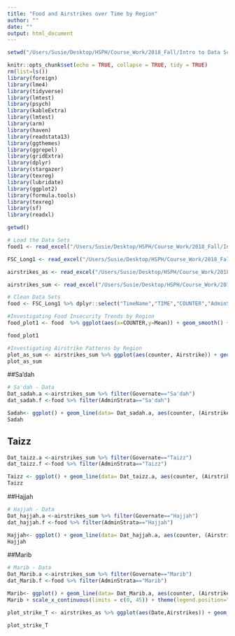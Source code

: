 ```yaml
---
title: "Food and Airstrikes over Time by Region"
author: ""
date: ""
output: html_document
---
```

```r
setwd("/Users/Susie/Desktop/HSPH/Course_Work/2018_Fall/Intro to Data Science/Final Project/Data")
```

```r
knitr::opts_chunk$set(echo = TRUE, collapse = TRUE, tidy = TRUE)
rm(list=ls())
library(foreign)
library(lme4)
library(tidyverse)
library(lmtest)
library(psych)
library(kableExtra)
library(lmtest)
library(arm)
library(haven)
library(readstata13)
library(ggthemes)
library(ggrepel)
library(gridExtra)
library(dplyr)
library(stargazer)
library(texreg)
library(lubridate)
library(ggplot2)
library(formula.tools)
library(texreg)
library(sf)
library(readxl)

```


```r
getwd()
```


```r
# Load the Data Sets
food1 <- read_excel("/Users/Susie/Desktop/HSPH/Course_Work/2018_Fall/Intro to Data Science/Final Project/Data/Food_Insecturity_AdminUnits.xlsx")

FSC_Long1 <- read_excel("/Users/Susie/Desktop/HSPH/Course_Work/2018_Fall/Intro to Data Science/Final Project/Data/FSC_Long1.xlsx")

airstrikes_as <- read_excel("/Users/Susie/Desktop/HSPH/Course_Work/2018_Fall/Intro to Data Science/Final Project/Data/airstrike_full.xlsx")

airstrikes_sum <- read_excel("/Users/Susie/Desktop/HSPH/Course_Work/2018_Fall/Intro to Data Science/Final Project/Data/airstrike_sum.xlsx")
```


```r
# Clean Data Sets
food <- FSC_Long1 %>% dplyr::select("TimeName","TIME","COUNTER","AdminStrata","Mean") %>% filter(TIME!=0)
```


```r
#Investigating Food Insecurity Trends by Region
food_plot1 <- food  %>% ggplot(aes(x=COUNTER,y=Mean)) + geom_smooth() + facet_wrap(~ AdminStrata) + xlab(c("Months since start of Bombardment"))

food_plot1
```


```r
#Investigating Airstrike Patterns by Region
plot_as_sum <- airstrikes_sum %>% ggplot(aes(counter, Airstrike)) + geom_line() + facet_wrap(~Governate)
plot_as_sum
```


##Sa'dah
```r
# Sa'dah - Data 
Dat_sadah.a <-airstrikes_sum %>% filter(Governate=="Sa'dah")
dat_sadah.f <-food %>% filter(AdminStrata=="Sa'dah")
```


```r
Sadah<- ggplot() + geom_line(data= Dat_sadah.a, aes(counter, (Airstrike^(1/2)), col="Airstrike^(1/2)")) + geom_line(data = dat_sadah.f, aes(x=COUNTER,y=Mean, col = "Food Consumption Score")) + xlab("Months Since Start of Bombardment") + ylab("") + ggtitle("Sa'dah Airstrikes and Food Consumption Score from Jan 2015-May 2018") + scale_x_continuous(limits = c(0, 45)) + theme(legend.position="bottom")
Sadah
```

## Taizz
```r
Dat_taizz.a <-airstrikes_sum %>% filter(Governate=="Taizz")
dat_taizz.f <-food %>% filter(AdminStrata=="Taizz")
```


```r
Taizz <- ggplot() + geom_line(data= Dat_taizz.a, aes(counter, (Airstrike)^(1/2), col="Airstrike^1/2")) + geom_line(data = dat_taizz.f, aes(x=COUNTER,y=Mean, col ="Food Consumption Score")) + xlab("Months Since Start of Bombardment") + ggtitle("Taizz Airstrikes and Food Consumption Score from Jan 2015-May 2018") + scale_x_continuous(limits = c(0, 45)) + theme(legend.position="bottom")
Taizz
```


##Hajjah
```r
# Hajjah - Data 
Dat_hajjah.a <-airstrikes_sum %>% filter(Governate=="Hajjah")
dat_hajjah.f <-food %>% filter(AdminStrata=="Hajjah")
```


```r
Hajjah<- ggplot() + geom_line(data= Dat_hajjah.a, aes(counter, (Airstrike^(1/2)), col="Airstrike^(1/2)")) + geom_line(data = dat_hajjah.f, aes(x=COUNTER,y=Mean, col = "Food Consumption Score")) + xlab("Months Since Start of Bombardment") + ylab("") + ggtitle("Hajjah Airstrikes and Food Consumption Score from Jan 2015-May 2018") + scale_x_continuous(limits = c(0, 45)) + theme(legend.position="bottom")
Hajjah
```


##Marib
```r
# Marib - Data 
Dat_Marib.a <-airstrikes_sum %>% filter(Governate=="Marib")
dat_Marib.f <-food %>% filter(AdminStrata=="Marib")
```


```r
Marib<- ggplot() + geom_line(data= Dat_Marib.a, aes(counter, (Airstrike^(1/2)), col="Airstrike^(1/2)")) + geom_line(data = dat_hajjah.f, aes(x=COUNTER,y=Mean, col = "Food Consumption Score")) + xlab("Months Since Start of Bombardment") + ylab("") + ggtitle("Marib Airstrikes and Food Consumption Score from Jan 2015-May 2018")
Marib + scale_x_continuous(limits = c(0, 45)) + theme(legend.position="bottom")
```




```r
plot_strike_T <- airstrikes_as %>% ggplot(aes(Date,Airstrikes)) + geom_point()

plot_strike_T
```









